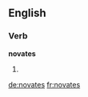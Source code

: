 ==English==

===Verb===
'''novates'''

# {{third-person singular of|novate}}

[[de:novates]]
[[fr:novates]]